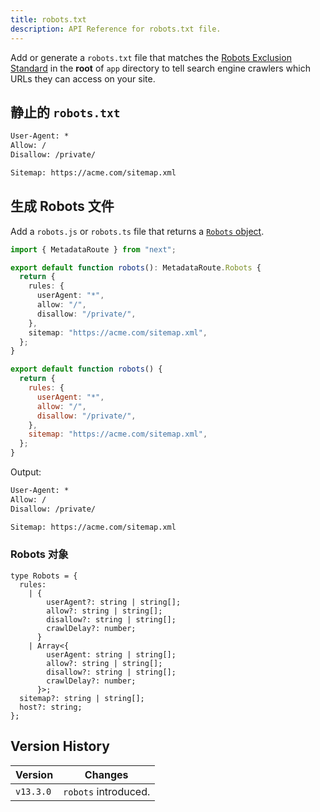 ```yaml
---
title: robots.txt
description: API Reference for robots.txt file.
---
```


Add or generate a `robots.txt` file that matches the [Robots Exclusion Standard](https://en.wikipedia.org/wiki/Robots.txt#Standard) in the **root** of `app` directory to tell search engine crawlers which URLs they can access on your site.

## 静止的 `robots.txt`

```txt filename="app/robots.txt"
User-Agent: *
Allow: /
Disallow: /private/

Sitemap: https://acme.com/sitemap.xml
```

## 生成 Robots 文件

Add a `robots.js` or `robots.ts` file that returns a [`Robots` object](#robots-object).

```ts filename="app/robots.ts" switcher
import { MetadataRoute } from "next";

export default function robots(): MetadataRoute.Robots {
  return {
    rules: {
      userAgent: "*",
      allow: "/",
      disallow: "/private/",
    },
    sitemap: "https://acme.com/sitemap.xml",
  };
}
```

```js filename="app/robots.js" switcher
export default function robots() {
  return {
    rules: {
      userAgent: "*",
      allow: "/",
      disallow: "/private/",
    },
    sitemap: "https://acme.com/sitemap.xml",
  };
}
```

Output:

```txt
User-Agent: *
Allow: /
Disallow: /private/

Sitemap: https://acme.com/sitemap.xml
```

### Robots 对象

```tsx
type Robots = {
  rules:
    | {
        userAgent?: string | string[];
        allow?: string | string[];
        disallow?: string | string[];
        crawlDelay?: number;
      }
    | Array<{
        userAgent: string | string[];
        allow?: string | string[];
        disallow?: string | string[];
        crawlDelay?: number;
      }>;
  sitemap?: string | string[];
  host?: string;
};
```

## Version History

| Version   | Changes              |
| --------- | -------------------- |
| `v13.3.0` | `robots` introduced. |
